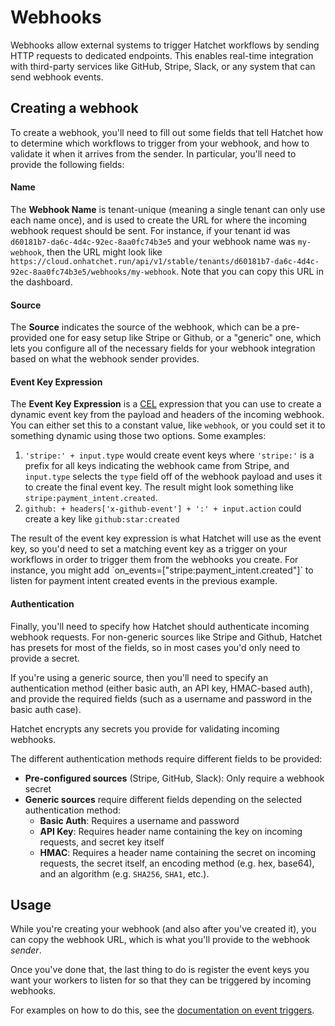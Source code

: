 
# Webhooks

Webhooks allow external systems to trigger Hatchet workflows by sending HTTP requests to dedicated endpoints. This enables real-time integration with third-party services like GitHub, Stripe, Slack, or any system that can send webhook events.

## Creating a webhook

To create a webhook, you'll need to fill out some fields that tell Hatchet how to determine which workflows to trigger from your webhook, and how to validate it when it arrives from the sender. In particular, you'll need to provide the following fields:

#### Name

The **Webhook Name** is tenant-unique (meaning a single tenant can only use each name once), and is used to create the URL for where the incoming webhook request should be sent. For instance, if your tenant id was `d60181b7-da6c-4d4c-92ec-8aa0fc74b3e5` and your webhook name was `my-webhook`, then the URL might look like `https://cloud.onhatchet.run/api/v1/stable/tenants/d60181b7-da6c-4d4c-92ec-8aa0fc74b3e5/webhooks/my-webhook`. Note that you can copy this URL in the dashboard.

#### Source

The **Source** indicates the source of the webhook, which can be a pre-provided one for easy setup like Stripe or Github, or a "generic" one, which lets you configure all of the necessary fields for your webhook integration based on what the webhook sender provides.

#### Event Key Expression

The **Event Key Expression** is a [CEL](https://cel.dev/) expression that you can use to create a dynamic event key from the payload and headers of the incoming webhook. You can either set this to a constant value, like `webhook`, or you could set it to something dynamic using those two options. Some examples:

1. `'stripe:' + input.type` would create event keys where `'stripe:'` is a prefix for all keys indicating the webhook came from Stripe, and `input.type` selects the `type` field off of the webhook payload and uses it to create the final event key. The result might look something like `stripe:payment_intent.created`.
2. `github: + headers['x-github-event'] + ':' + input.action` could create a key like `github:star:created`

<Callout type="info">
  The result of the event key expression is what Hatchet will use as the event
  key, so you'd need to set a matching event key as a trigger on your workflows
  in order to trigger them from the webhooks you create. For instance, you might
  add `on_events=["stripe:payment_intent.created"]` to listen for payment intent
  created events in the previous example.
</Callout>

#### Authentication

Finally, you'll need to specify how Hatchet should authenticate incoming webhook requests. For non-generic sources like Stripe and Github, Hatchet has presets for most of the fields, so in most cases you'd only need to provide a secret.

If you're using a generic source, then you'll need to specify an authentication method (either basic auth, an API key, HMAC-based auth), and provide the required fields (such as a username and password in the basic auth case).

<Callout type="warning">
  Hatchet encrypts any secrets you provide for validating incoming webhooks.
</Callout>

The different authentication methods require different fields to be provided:

- **Pre-configured sources** (Stripe, GitHub, Slack): Only require a webhook secret
- **Generic sources** require different fields depending on the selected authentication method:
  - **Basic Auth**: Requires a username and password
  - **API Key**: Requires header name containing the key on incoming requests, and secret key itself
  - **HMAC**: Requires a header name containing the secret on incoming requests, the secret itself, an encoding method (e.g. hex, base64), and an algorithm (e.g. `SHA256`, `SHA1`, etc.).

## Usage

While you're creating your webhook (and also after you've created it), you can copy the webhook URL, which is what you'll provide to the webhook _sender_.

Once you've done that, the last thing to do is register the event keys you want your workers to listen for so that they can be triggered by incoming webhooks.

For examples on how to do this, see the [documentation on event triggers](./run-on-event.mdx).
